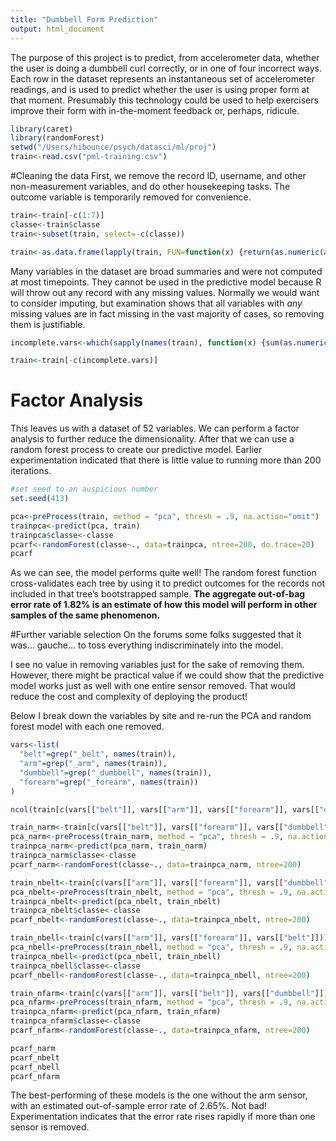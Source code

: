 ```yaml
---
title: "Dumbbell Form Prediction"
output: html_document
---
```


The purpose of this project is to predict, from accelerometer data, whether the user is doing a dumbbell curl correctly, or in one of four incorrect ways. Each row in the dataset represents an instantaneous set of accelerometer readings, and is used to predict whether the user is using proper form at that moment. Presumably this technology could be used to help exercisers improve their form with in-the-moment feedback or, perhaps, ridicule. 

```r
library(caret)
library(randomForest)
setwd("/Users/hibounce/psych/datasci/ml/proj")
train<-read.csv("pml-training.csv")
```

#Cleaning the data
First, we remove the record ID, username, and other non-measurement variables, and do other housekeeping tasks. The outcome variable is temporarily removed for convenience.

```r

train<-train[-c(1:7)]
classe<-train$classe
train<-subset(train, select=-c(classe))

train<-as.data.frame(lapply(train, FUN=function(x) {return(as.numeric(as.character(x)))}))

```

Many variables in the dataset are broad summaries and were not computed at most timepoints. They cannot be used in the predictive model because R will throw out any record with any missing values. Normally we would want to consider imputing, but examination shows that all variables with *any* missing values are in fact missing in the vast majority of cases, so removing them is justifiable. 

```r
incomplete.vars<-which(sapply(names(train), function(x) {sum(as.numeric(is.na(train[,x])))})>0)

train<-train[-c(incomplete.vars)]
```

# Factor Analysis

This leaves us with a dataset of 52 variables. We can perform a factor analysis to further reduce the dimensionality. After that we can use a random forest process to create our predictive model. Earlier experimentation indicated that there is little value to running more than 200 iterations. 

```r
#set seed to an auspicious number
set.seed(413)

pca<-preProcess(train, method = "pca", thresh = .9, na.action="omit")
trainpca<-predict(pca, train)
trainpca$classe<-classe
pcarf<-randomForest(classe~., data=trainpca, ntree=200, do.trace=20)
pcarf
```

As we can see, the model performs quite well! The random forest function cross-validates each tree by using it to predict outcomes for the records not included in that tree's bootstrapped sample. **The aggregate out-of-bag error rate of 1.82% is an estimate of how this model will perform in other samples of the same phenomenon.**

#Further variable selection
On the forums some folks suggested that it was... gauche... to toss everything indiscriminately into the model. 

I see no value in removing variables just for the sake of removing them. However, there might be practical value if we could show that the predictive model works just as well with one entire sensor removed. That would reduce the cost and complexity of deploying the product!
 
Below I break down the variables by site and re-run the PCA and random forest model with each one removed. 

```r
vars<-list(
  "belt"=grep("_belt", names(train)),
  "arm"=grep("_arm", names(train)),
  "dumbbell"=grep("_dumbbell", names(train)),
  "forearm"=grep("_forearm", names(train))
)

ncol(train[c(vars[["belt"]], vars[["arm"]], vars[["forearm"]], vars[["dumbbell"]])])  

train_narm<-train[c(vars[["belt"]], vars[["forearm"]], vars[["dumbbell"]])]
pca_narm<-preProcess(train_narm, method = "pca", thresh = .9, na.action="omit")
trainpca_narm<-predict(pca_narm, train_narm)
trainpca_narm$classe<-classe
pcarf_narm<-randomForest(classe~., data=trainpca_narm, ntree=200)

train_nbelt<-train[c(vars[["arm"]], vars[["forearm"]], vars[["dumbbell"]])]
pca_nbelt<-preProcess(train_nbelt, method = "pca", thresh = .9, na.action="omit")
trainpca_nbelt<-predict(pca_nbelt, train_nbelt)
trainpca_nbelt$classe<-classe
pcarf_nbelt<-randomForest(classe~., data=trainpca_nbelt, ntree=200)

train_nbell<-train[c(vars[["arm"]], vars[["forearm"]], vars[["belt"]])]
pca_nbell<-preProcess(train_nbell, method = "pca", thresh = .9, na.action="omit")
trainpca_nbell<-predict(pca_nbell, train_nbell)
trainpca_nbell$classe<-classe
pcarf_nbell<-randomForest(classe~., data=trainpca_nbell, ntree=200)

train_nfarm<-train[c(vars[["arm"]], vars[["belt"]], vars[["dumbbell"]])]
pca_nfarm<-preProcess(train_nfarm, method = "pca", thresh = .9, na.action="omit")
trainpca_nfarm<-predict(pca_nfarm, train_nfarm)
trainpca_nfarm$classe<-classe
pcarf_nfarm<-randomForest(classe~., data=trainpca_nfarm, ntree=200)

pcarf_narm
pcarf_nbelt
pcarf_nbell
pcarf_nfarm

```

The best-performing of these models is the one without the arm sensor, with an estimated out-of-sample error rate of 2.65%. Not bad! Experimentation indicates that the error rate rises rapidly if more than one sensor is removed.